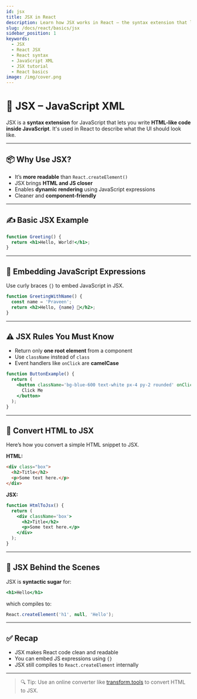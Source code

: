 ```yaml
---
id: jsx
title: JSX in React
description: Learn how JSX works in React – the syntax extension that lets you write HTML in JavaScript.
slug: /docs/react/basics/jsx
sidebar_position: 1
keywords:
  - JSX
  - React JSX
  - React syntax
  - JavaScript XML
  - JSX tutorial
  - React basics
image: /img/cover.png
---
```


# 🎨 JSX – JavaScript XML

JSX is a **syntax extension** for JavaScript that lets you write **HTML-like code inside JavaScript**. It's used in React to describe what the UI should look like.

---

## 📦 Why Use JSX?

- It’s **more readable** than `React.createElement()`
- JSX brings **HTML and JS closer**
- Enables **dynamic rendering** using JavaScript expressions
- Cleaner and **component-friendly**

---

## ✍️ Basic JSX Example

```jsx live
function Greeting() {
  return <h1>Hello, World!</h1>;
}
```

---

## 🔄 Embedding JavaScript Expressions

Use curly braces `{}` to embed JavaScript in JSX.

```jsx live
function GreetingWithName() {
  const name = 'Praveen';
  return <h2>Hello, {name} 👋</h2>;
}
```

---

## ⚠️ JSX Rules You Must Know

- Return only **one root element** from a component
- Use `className` instead of `class`
- Event handlers like `onClick` are **camelCase**

```jsx live
function ButtonExample() {
  return (
    <button className='bg-blue-600 text-white px-4 py-2 rounded' onClick={() => alert('Clicked!')}>
      Click Me
    </button>
  );
}
```

---

## 🔁 Convert HTML to JSX

Here’s how you convert a simple HTML snippet to JSX.

**HTML:**

```html
<div class="box">
  <h2>Title</h2>
  <p>Some text here.</p>
</div>
```

**JSX:**

```jsx live
function HtmlToJsx() {
  return (
    <div className='box'>
      <h2>Title</h2>
      <p>Some text here.</p>
    </div>
  );
}
```

---

## 🧠 JSX Behind the Scenes

JSX is **syntactic sugar** for:

```jsx
<h1>Hello</h1>
```

which compiles to:

```js
React.createElement('h1', null, 'Hello');
```

---

## ✅ Recap

- JSX makes React code clean and readable
- You can embed JS expressions using `{}`
- JSX still compiles to `React.createElement` internally

---

> 🔍 Tip: Use an online converter like [transform.tools](https://transform.tools/html-to-jsx) to convert HTML to JSX.
